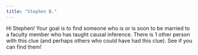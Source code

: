 ```yaml
---
title: "Stephen B."
---
```


Hi Stephen! Your goal is to find someone who is or is soon to be married to a faculty member who has taught causal inference. There is 1 other person with this clue (and perhaps others who could have had this clue). See if you can find them!
